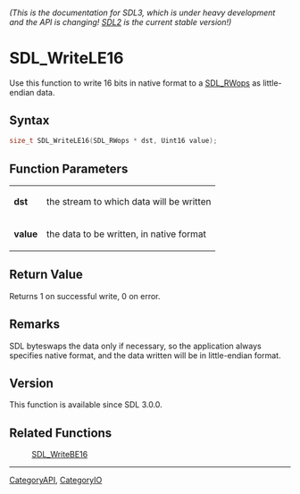 ====== (This is the documentation for SDL3, which is under heavy development and the API is changing! [https://wiki.libsdl.org/SDL2/ SDL2] is the current stable version!) ======
= SDL_WriteLE16 =

Use this function to write 16 bits in native format to a [[SDL_RWops]] as little-endian data.

== Syntax ==

<syntaxhighlight lang='c'>
size_t SDL_WriteLE16(SDL_RWops * dst, Uint16 value);
</syntaxhighlight>

== Function Parameters ==

{|
|'''dst'''
|the stream to which data will be written
|-
|'''value'''
|the data to be written, in native format
|}

== Return Value ==

Returns 1 on successful write, 0 on error.

== Remarks ==

SDL byteswaps the data only if necessary, so the application always
specifies native format, and the data written will be in little-endian
format.

== Version ==

This function is available since SDL 3.0.0.

== Related Functions ==

:[[SDL_WriteBE16]]

----
[[CategoryAPI]], [[CategoryIO]]


